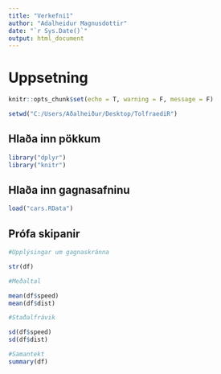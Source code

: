 ```yaml
---
title: "Verkefni1"
author: "Adalheidur Magnusdottir"
date: "`r Sys.Date()`"
output: html_document
---
```

# Uppsetning

```r
knitr::opts_chunk$set(echo = T, warning = F, message = F)

setwd("C:/Users/Aðalheiður/Desktop/TolfraediR")
```
## Hlaða inn pökkum

```r

library("dplyr")
library("knitr")
```

## Hlaða inn gagnasafninu

```r

load("cars.RData")
```

## Prófa skipanir

```r
#Upplýsingar um gagnaskránna

str(df)

#Meðaltal 

mean(df$speed)
mean(df$dist)

#Staðalfrávik 

sd(df$speed)
sd(df$dist)

#Samantekt
summary(df)
```